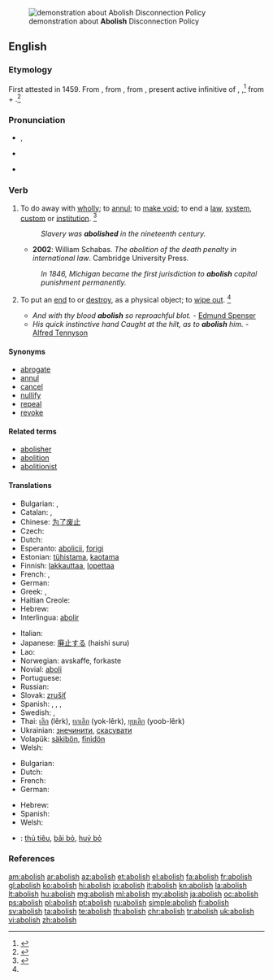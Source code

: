 [[Image:2008 03 15 Anonymous v Co$ Abolish Disconnection Policy.jpg|thumb|right|demonstration about '''Abolish''' Disconnection Policy]]

==English==

===Etymology===
First attested in 1459. From {{etyl|enm}} {{term|abolisshen|lang=enm}}, from {{etyl|frm}} {{term|abolir||to abolish|lang=frm}}, from {{etyl|la}} {{term|abolere|abolēre|destroy, cause to die out|lang=la}},  present active infinitive of {{term|aboleo|aboleō|destroy, abolish|lang=la}}, {{term|abolesco||to wither, to decay|lang=la}},<ref>{{reference-book | last =| first = | authorlink =  | coauthors =  | editor =Urdang, Laurence    | others =  | title = The Random House College Dictionary | origdate =  | origyear = 1975| origmonth =  | url =  | format =  | accessdate =  | accessyear =  | accessmonth =  | edition =  | date =  | year =1984| month =  | publisher =Random House, Inc.  | location = New York, NY | language =  | id =  | doi = | isbn =0-394-43600-8 | lccn = | ol = | pages =4| chapter =  | chapterurl =  | quote =}}</ref> from {{term|ab||from, away from|lang=la}} + {{term|oleo|oleō|to grow|lang=la}}.<ref>{{reference-book | last =| first = | authorlink =  | coauthors =  | editor =Gove, Philip Babcock    | others =  | title = Webster's Third International Dictionary of the English Language Unabridged | origdate =  | origyear = 1909 | origmonth =  | url =  | format =  | accessdate =  | accessyear =  | accessmonth =  | edition =  | date =  | year =1976  | month =  | publisher =G. & C. Merriam Co.  | location = Springfield, MA | language =  | id =  | doi = | isbn =0-87779-101-5 | lccn = | ol = | pages =4| chapter =  | chapterurl =  | quote =}}</ref>

===Pronunciation===
* {{a|UK}} {{enPR|ə-bŏl'ĭsh}} {{IPA|/əˈbɒlɪʃ/}}, {{X-SAMPA|/@"bQlIS/}}
* {{a|US}} {{IPA|/əˈbɑl.ɪʃ/|/əˈbɑl.əʃ/}}
* {{audio|en-us-abolish.ogg|Audio (US)}}

===Verb===
{{en-verb|abolish|es}}

# To do away with [[wholly]]; to [[annul]]; to [[make void]]; to end a [[law]], [[system]], [[custom]] or [[institution]]. {{defdate|First attested from around 1350 to 1470.}}<ref name=SOED>{{reference-book | last =| first = | authorlink =  | coauthors =  | editor =Brown, Lesley  | others =  | title = The Shorter Oxford English Dictionary | origdate =  | origyear = 1933| origmonth =  | url =  | format =  | accessdate =  | accessyear =  | accessmonth =  | edition = 5th | date =  | year =2003| month =  | publisher =Oxford University Press  | location =Oxford, UK | language =  | id =  | doi = | isbn =978-0-19-860575-7 | lccn = | ol = | pages =6| chapter =  | chapterurl =  | quote =}}</ref>
#: ''Slavery was '''abolished''' in the nineteenth century.''
#* '''2002''': William Schabas. ''The abolition of the death penalty in international law''. Cambridge University Press.
#: ''In 1846, Michigan became the first jurisdiction to '''abolish''' capital punishment permanently.''
# {{archaic}} To put an [[end]] to or [[destroy]], as a physical object; to [[wipe out]]. {{defdate|First attested from around 1350 to 1470.}}<ref name=SOED/>
#* ''And with thy blood '''abolish''' so reproachful blot.'' - [[w:Edmund Spenser|Edmund Spenser]]
#* ''His quick instinctive hand Caught at the hilt, as to '''abolish''' him.'' - [[w:Alfred Tennyson|Alfred Tennyson]]

====Synonyms====
{{checksyns}}
* [[abrogate]]
* [[annul]]
* [[cancel]]
* [[nullify]]
* [[repeal]]
* [[revoke]]
<!-- what to do with this? WikiSaurus?
These words have in common the idea of setting aside by some [[overruling]] act.
* ''Abolish'' [[applies]] particularly to things of a permanent nature, such as institutions, usages, customs, etc.; as, to ''abolish'' [[monopolies]], [[serfdom]], slavery. ''Repeal'' [[describes]] the act by which the legislature of a state sets aside a law which it had previously [[enacted]].
* ''Abrogate'' was originally applied to the [[repeal]] of a law by the Roman people; and hence, when the power of making laws was [[usurped]] by the [[emperors]], the term was applied to ''their'' act of setting aside the laws. Thus it came to express that act by which a sovereign or an [[executive]] government sets aside laws, [[ordinances]], [[regulations]], [[treaties]], [[conventions]], etc.
* ''Revoke'' denotes the act of [[recalling]] some previous grant which [[conferred]], privilege, etc.; as, to ''revoke'' a decree, to ''revoke'' a power of [[attorney]], a promise, etc. Thus, also, we speak of the ''revocation'' of the [[Edict]] of [[Nantes]].
* ''Annul'' is used in a more general sense, denoting simply to make void; as, to ''annul'' a contract, to ''annul'' an agreement.
* ''Nullify'' is an old word applied to the setting of things aside either by force or by total [[disregard]]; as, to ''nullify'' an act of Congress.
* ''Cancel'' is to strike out or annul, by a [[deliberate]] exercise of power, something which has [[operative]] force. -->

====Related terms====
* [[abolisher]]
* [[abolition]]
* [[abolitionist]]

====Translations====
{{trans-top|to do away with}}
* Bulgarian: {{t+|bg|премахвам}}, {{t+|bg|отменям}}
* Catalan: {{t+|ca|abolir}}, {{t+|ca|suprimir}}
* Chinese: [[为了废止]]
* Czech: {{t-|cs|zrušit}}
* Dutch: {{t+|nl|afschaffen}}
* Esperanto: [[abolicii]], [[forigi]]
* Estonian: [[tühistama]], [[kaotama]]
* Finnish: [[lakkauttaa]], [[lopettaa]]
* French: {{t+|fr|abolir}}, {{t+|fr|supprimer}}
* German: {{t+|de|abschaffen}}
* Greek: {{t+|el|καταργώ}}, {{t+|el|καταλύω}}
* Haitian Creole: {{tø|ht|aboli}}
* Hebrew: {{t-|he|ביטל|tr=bitél}}
* Interlingua: [[abolir]]
{{trans-mid}}
* Italian: {{t+|it|abolire}}
* Japanese: [[廃止する]] (haishi suru)
* Lao: {{t-|lo|ລົບລ້າງ|tr=lop-laang|sc=Laoo|xs=Lao}}
* Norwegian: avskaffe, forkaste
* Novial: [[aboli]]
* Portuguese: {{t+|pt|abolir}}
* Russian: {{t+|ru|отменить}}
* Slovak: [[zrušiť]]
* Spanish: {{t+|es|abolir}}, {{t-|es|suprimir}}, {{t+|es|abrogar}}, {{t+|es|quitar}}
* Swedish: {{t+|sv|överge}}, {{t+|sv|förkasta}}
* Thai: [[เลิก]] (lêrk), [[ยกเลิก]] (yok-lêrk), [[ยุบเลิก]] (yoob-lêrk)
* Ukrainian: [[знечинити]], [[скасувати]]
* Volapük: [[säkibön]], [[finidön]]
* Welsh: {{t-|cy|diddymu|xs=Welsh}}
{{trans-bottom}}

{{trans-top|to destroy}}
* Bulgarian: {{t+|bg|унищожавам}}
* Dutch: {{t+|nl|vernietigen}}
* French: {{t+|fr|détruire}}
* German: {{t+|de|vernichten}}
{{trans-mid}}
* Hebrew: {{t-|he|הרס|tr=harás}}
* Spanish: {{t-|es|destrozar}}
* Welsh: {{t+|cy|dinistrio|xs=Welsh}}
{{trans-bottom}}

{{checktrans-top|Translations to be checked}}
* {{ttbc|vi}}: [[thủ tiêu]], [[bãi bỏ]], [[huỷ bỏ]]
{{trans-bottom}}

===References===
<references/>

[[am:abolish]]
[[ar:abolish]]
[[az:abolish]]
[[et:abolish]]
[[el:abolish]]
[[fa:abolish]]
[[fr:abolish]]
[[gl:abolish]]
[[ko:abolish]]
[[hi:abolish]]
[[io:abolish]]
[[it:abolish]]
[[kn:abolish]]
[[la:abolish]]
[[lt:abolish]]
[[hu:abolish]]
[[mg:abolish]]
[[ml:abolish]]
[[my:abolish]]
[[ja:abolish]]
[[oc:abolish]]
[[ps:abolish]]
[[pl:abolish]]
[[pt:abolish]]
[[ru:abolish]]
[[simple:abolish]]
[[fi:abolish]]
[[sv:abolish]]
[[ta:abolish]]
[[te:abolish]]
[[th:abolish]]
[[chr:abolish]]
[[tr:abolish]]
[[uk:abolish]]
[[vi:abolish]]
[[zh:abolish]]